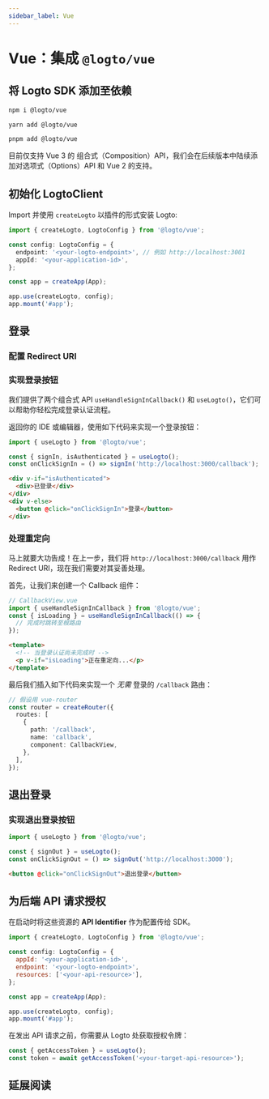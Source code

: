 ```yaml
---
sidebar_label: Vue
---
```




# Vue：集成 `@logto/vue`

<AppNote type="单页应用" />

## 将 Logto SDK 添加至依赖

<Tabs>

<TabItem value="npm" label="npm">

```bash
npm i @logto/vue
```

</TabItem>
<TabItem value="yarn" label="Yarn">

```bash
yarn add @logto/vue
```

</TabItem>
<TabItem value="pnpm" label="pnpm">

```bash
pnpm add @logto/vue
```

</TabItem>

</Tabs>

<Admonition type="note">
  目前仅支持 Vue 3 的 组合式（Composition）API，我们会在后续版本中陆续添加对选项式（Options）API 和
  Vue 2 的支持。
</Admonition>

## 初始化 LogtoClient

Import 并使用 `createLogto` 以插件的形式安装 Logto:

```ts
import { createLogto, LogtoConfig } from '@logto/vue';

const config: LogtoConfig = {
  endpoint: '<your-logto-endpoint>', // 例如 http://localhost:3001
  appId: '<your-application-id>',
};

const app = createApp(App);

app.use(createLogto, config);
app.mount('#app');
```

<AssumingUrl />

## 登录

<SignInFlowSummary />

### 配置 Redirect URI

<ConfigureRedirectUri figureSrc={redirectUriFigure} redirectUri="http://localhost:3000/callback" />

### 实现登录按钮

我们提供了两个组合式 API `useHandleSignInCallback()` 和 `useLogto()`，它们可以帮助你轻松完成登录认证流程。

<SignInNote calling=".signIn()" />

返回你的 IDE 或编辑器，使用如下代码来实现一个登录按钮：

```ts
import { useLogto } from '@logto/vue';

const { signIn, isAuthenticated } = useLogto();
const onClickSignIn = () => signIn('http://localhost:3000/callback');
```

```html
<div v-if="isAuthenticated">
  <div>已登录</div>
</div>
<div v-else>
  <button @click="onClickSignIn">登录</button>
</div>
```

### 处理重定向

马上就要大功告成！在上一步，我们将 `http://localhost:3000/callback` 用作 Redirect URI，现在我们需要对其妥善处理。

首先，让我们来创建一个 Callback 组件：

```ts
// CallbackView.vue
import { useHandleSignInCallback } from '@logto/vue';
const { isLoading } = useHandleSignInCallback(() => {
  // 完成时跳转至根路由
});
```

```html
<template>
  <!-- 当登录认证尚未完成时 -->
  <p v-if="isLoading">正在重定向...</p>
</template>
```

最后我们插入如下代码来实现一个 _无需_ 登录的 `/callback` 路由：

```ts
// 假设用 vue-router
const router = createRouter({
  routes: [
    {
      path: '/callback',
      name: 'callback',
      component: CallbackView,
    },
  ],
});
```

## 退出登录

<SignOutNote />

### 实现退出登录按钮

```ts
import { useLogto } from '@logto/vue';

const { signOut } = useLogto();
const onClickSignOut = () => signOut('http://localhost:3000');
```

```html
<button @click="onClickSignOut">退出登录</button>
```

## 为后端 API 请求授权

<GetAuthorizationToken />

在启动时将这些资源的 **API Identifier** 作为配置传给 SDK。

```js
import { createLogto, LogtoConfig } from '@logto/vue';

const config: LogtoConfig = {
  appId: '<your-application-id>',
  endpoint: '<your-logto-endpoint>',
  resources: ['<your-api-resource>'],
};

const app = createApp(App);

app.use(createLogto, config);
app.mount('#app');
```

在发出 API 请求之前，你需要从 Logto 处获取授权令牌：

```js
const { getAccessToken } = useLogto();
const token = await getAccessToken('<your-target-api-resource>');
```

<ApplyAuthorizationToken />

## 延展阅读

<FurtherReadings />
